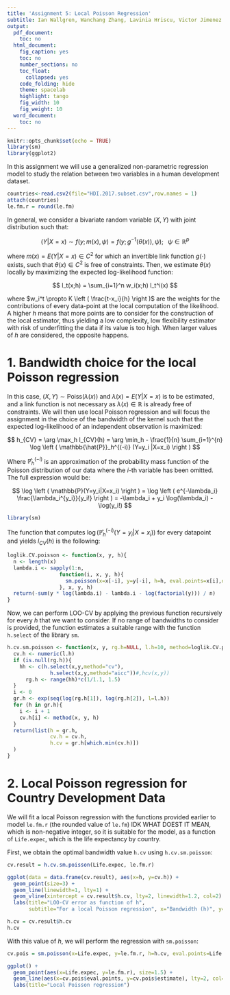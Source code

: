 ---
title: 'Assignment 5: Local Poisson Regression'
subtitle: Ian Wallgren, Wanchang Zhang, Lavinia Hriscu, Victor Jimenez
output:
  pdf_document:
    toc: no
  html_document:
    fig_caption: yes
    toc: no
    number_sections: no
    toc_float:
      collapsed: yes
    code_folding: hide
    theme: spacelab
    highlight: tango
    fig_width: 10
    fig_weight: 10
  word_document:
    toc: no
---

```{r setup, include=FALSE}
knitr::opts_chunk$set(echo = TRUE)
library(sm)
library(ggplot2)
```

In this assignment we will use a generalized non-parametric regression model to study the relation between two variables in a human development dataset.

```{r}
countries<-read.csv2(file="HDI.2017.subset.csv",row.names = 1)
attach(countries)
le.fm.r = round(le.fm)
```

In general, we consider a bivariate random variable $(X,Y)$ with joint distribution such that:

$$
(Y|X=x) \sim f(y; m(x), \psi) = f(y; g^{-1}(\theta(x)), \psi); \;\;\; \psi \in \mathbb{R}^p
$$

where $m(x) = E(Y|X=x) \in C^2$ for which an invertible link function $g(\cdot)$ exists, such that $\theta(x) \in C^2$ is free of constraints. Then, we estimate $\theta(x)$ locally by maximizing the expected log-likelihood function:

$$
l_t(x;h) = \sum_{i=1}^n w_i(x;h) l_t^i(x)
$$

where $w_i^t \propto K \left ( \frac{t-x_i}{h} \right )$ are the weights for the contributions of every data-point at the local computation of the likelihood. A higher $h$ means that more points are to consider for the construction of the local estimator, thus yielding a low complexity, low flexibility estimator with risk of underfitting the data if its value is too high. When larger values of $h$ are considered, the opposite happens.

# 1. Bandwidth choice for the local Poisson regression

In this case, $(X,Y) \sim \text{Poiss} (\lambda(x))$ and $\lambda(x) = E(Y|X=x)$ is to be estimated, and a link function is not necessary as $\lambda(x) \in \mathbb{R}$ is already free of constraints. We will then use local Poisson regression and will focus the assignment in the choice of the bandwidth of the kernel such that the expected log-likelihood of an independent observation is maximized:

$$
h_{CV} = \arg \max_h l_{CV}(h) = \arg \min_h - \frac{1}{n} \sum_{i=1}^{n} \log \left ( \mathbb{\hat{P}}_h^{(-i)} (Y=y_i |X=x_i) \right )
$$

Where $\mathbb{\hat{P}}_h^{(-i)}$ is an approximation of the probability mass function of the Poisson distribution of our data where the $i$-th variable has been omitted. The full expression would be:

$$
\log \left ( \mathbb{P}(Y=y_i|X=x_i) \right ) = \log \left ( e^{-\lambda_i} \frac{\lambda_i^{y_i}}{y_i!} \right ) = -\lambda_i + y_i \log(\lambda_i) - \log(y_i!)
$$

```{r, include=FALSE}
library(sm)
```

The function that computes $\log \left ( \mathbb{\hat{P}}_h^{(-i)} (Y=y_i |X=x_i) \right )$ for every datapoint and yields $l_{CV}(h)$ is the following:

```{r}
loglik.CV.poisson <- function(x, y, h){
  n <- length(x)
  lambda.i <- sapply(1:n, 
                 function(i, x, y, h){
                   sm.poisson(x=x[-i], y=y[-i], h=h, eval.points=x[i],display='none')$estimate
                 }, x, y, h)
  return(-sum(y * log(lambda.i) - lambda.i - log(factorial(y))) / n)
}
```

Now, we can perform LOO-CV by applying the previous function recursively for every $h$ that we want to consider. If no range of bandwidths to consider is provided, the function estimates a suitable range with the function `h.select` of the library `sm`.

```{r}
h.cv.sm.poisson <- function(x, y, rg.h=NULL, l.h=10, method=loglik.CV.poisson){
  cv.h <- numeric(l.h)
  if (is.null(rg.h)){
    hh <- c(h.select(x,y,method="cv"),
              h.select(x,y,method="aicc"))#,hcv(x,y))
      rg.h <- range(hh)*c(1/1.1, 1.5)
  }
  i <- 0
  gr.h <- exp(seq(log(rg.h[1]), log(rg.h[2]), l=l.h))
  for (h in gr.h){
    i <- i + 1
    cv.h[i] <- method(x, y, h)
  }
  return(list(h = gr.h, 
              cv.h = cv.h, 
              h.cv = gr.h[which.min(cv.h)])
  )
}
```

# 2. Local Poisson regression for Country Development Data

We will fit a local Poisson regression with the functions provided earlier to model `le.fm.r` (the rounded value of `le.fm`) IDK WHAT DOEST IT MEAN, which is non-negative integer, so it is suitable for the model, as a function of `Life.expec`, which is the life expectancy by country.

First, we obtain the optimal bandwidth value `h.cv` using `h.cv.sm.poisson`:

```{r}
cv.result = h.cv.sm.poisson(Life.expec, le.fm.r)
```

```{r, echo=FALSE, fig.align='center', out.width='70%'}
ggplot(data = data.frame(cv.result), aes(x=h, y=cv.h)) +
  geom_point(size=3) + 
  geom_line(linewidth=1, lty=1) +
  geom_vline(xintercept = cv.result$h.cv, lty=2, linewidth=1.2, col=2) + 
  labs(title="LOO-CV error as function of h", 
       subtitle="For a local Poisson regression", x="Bandwidth (h)", y= "LOO-CV")
```

```{r}
h.cv = cv.result$h.cv
h.cv
```

With this value of $h$, we will perform the regression with `sm.poisson`:

```{r}
cv.pois = sm.poisson(x=Life.expec, y=le.fm.r, h=h.cv, eval.points=Life.expec,display='none')
```

```{r, echo=FALSE, fig.align='center', out.width='70%'}
ggplot() +
  geom_point(aes(x=Life.expec, y=le.fm.r), size=1.5) +
  geom_line(aes(x=cv.pois$eval.points, y=cv.pois$estimate), lty=2, col='blue', linewidth=1.5) + 
  labs(title="Local Poisson regression")
```

